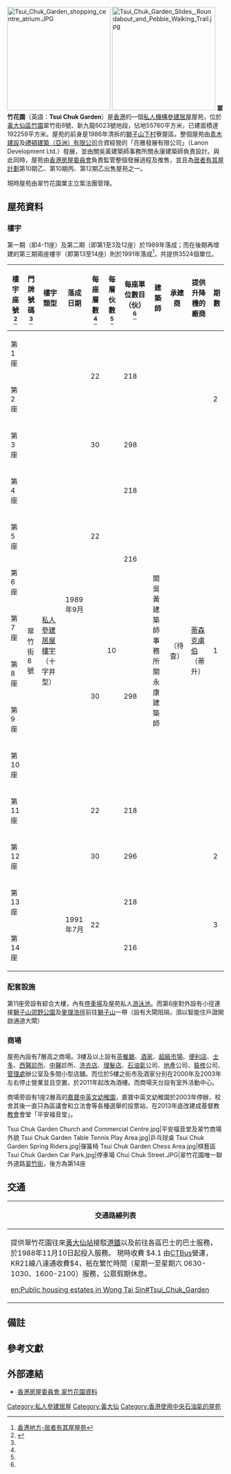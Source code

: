 {{HKPublicHousing
| housename = 翠竹花園<br>Tsui Chuk Garden
| authority =
| photo = Tsui Chuk Garden.jpg
| phototitle =
| district = 黃大仙區
| address = [[黃大仙區|黃大仙區]][[竹園|竹園]][[翠竹街|翠竹街]]8號
| type = 私人機構參建居屋計劃(前身為公營房屋)
| year = 1989年至1991年分3期落成
| use = 商舖及住宅
| blocknumber = 14
| rentalflats = 3524
| flatsize = 473 - 667
| household =
| auth =
| website =
}}
[[File:Tsui_Chuk_Garden_shopping_centre_atrium.JPG|240px]]
[[File:Tsui_Chuk_Garden_Slides,_Roundabout_and_Pebble_Walking_Trail.jpg|240px]]
'''翠竹花園'''（英語：'''Tsui Chuk Garden'''）是[[香港|香港]]的一個[[私人機構參建居屋|私人機構參建居屋]]屋苑，位於[[黃大仙區|黃大仙區]][[竹園|竹園]]翠竹街8號、新九龍6023號地段，佔地55760平方米，已建面積達192259平方米。屋苑的前身是1986年清拆的[[獅子山村|獅子山下村]]寮屋區。整個屋苑由[[青木建設|青木建設]]及[[禮頓建築|禮頓建築（亞洲）有限公司]]合資經營的「亮雅發展有限公司」（Lanon Development Ltd.{{注|別稱 "Aoki Leighton Joint Venture" }}）發展，並由關吳黃建築師事務所關永康建築師負責設計。與此同時，屋苑由[[香港房屋委員會|香港房屋委員會]]負責監管整個發展過程及推售，並且為[[居者有其屋計劃|居者有其屋計劃]]第10期乙、第10期丙、第12期乙出售屋苑之一。

現時屋苑由翠竹花園業主立案法團管理。

== 屋苑資料 ==

=== 樓宇 ===
第一期（即4-11座）及第二期（即第1至3及12座）於1989年落成；而在後期再增建的第三期兩座樓宇（即第13至14座）則於1991年落成<ref>[http://www.hk-place.com/viewtext.php?id=210 香港地方-居者有其屋屋苑]</ref>，共提供3524個單位。
{| class="wikitable" style="text-align: center"
!樓宇座號<ref name=":1">{{Cite web|title=中原數據 - 鑽石山 翠竹花園 的全部期數|url=https://hk.centadata.com/basicinfo.aspx?type=2&code=UFFSQRRHRU&ref=CD2_Detail|access-date=2021-09-10|author=中原地產}}</ref>
!門牌號碼<ref name=":1" />
!樓宇類型
!落成日期
!每座層數<ref name=":1" />
!每層伙數<ref name=":1" />
!每座單位數目（伙）<ref name=":1" />
!建築師
!承建商
!提供升降機的廠商
!期數
|-
|第1座
| rowspan="14" |翠竹街8號
| rowspan="14" |[[私人參建居屋|私人參建居屋樓宇]]（十字井型）
| rowspan="12" |1989年9月
| rowspan="2" |22
| rowspan="14" |10
| rowspan="2" |218
| rowspan="14" |關吳黃建築師事務所關永康建築師
| rowspan="14" |（待查）
| rowspan="14" |[[蒂森克虜伯|蒂森克虜伯]]（蒂升）
| rowspan="3" |2
|-
|第2座
|-
|第3座
|30
|298
|-
|第4座
| rowspan="3" |22
|218
| rowspan="8" |1
|-
|第5座
| rowspan="2" |216
|-
|第6座
|-
|第7座
| rowspan="4" |30
| rowspan="4" |298
|-
|第8座
|-
|第9座
|-
|第10座
|-
|第11座
|22
|218
|-
|第12座
|30
|296
|2
|-
|第13座
| rowspan="2" |1991年7月
| rowspan="2" |22
|218
| rowspan="2" |3
|-
|第14座
|216
|}

===配套設施===
第11座旁設有綜合大樓，內有[[停車場|停車場]]及屋苑私人[[游泳池|游泳池]]。而第6座對外設有小徑連接[[獅子山郊野公園|獅子山郊野公園]]及[[麥理浩徑|麥理浩徑]]前往[[獅子山_(香港)|獅子山]]一帶（設有大閘阻隔，須以智能住戶證開啟通道大閘）

===商場===
屋苑內設有7層高之商場。3樓及以上設有[[茶餐廳|茶餐廳]]、[[酒家|酒家]]、[[超級市場|超級市場]]、[[便利店|便利店]]、[[士多|士多]]、[[西醫|西醫]][[診所|診所]]、[[中醫|中醫]]診所、[[洗衣店|洗衣店]]、[[理髮店|理髮店]]、[[石油氣|石油氣]]公司、[[地產|地產]]公司、[[裝修|裝修]]公司、[[管理處|管理處]]辦公室及多間小型店舖。而位於5樓之街市及酒家分別在2000年及2003年左右停止營業並且空置，於2011年起改為酒樓。而商場天台設有室外活動中心。

商場旁設有1座2層高的[[嘉寶中英文幼稚園|嘉寶中英文幼稚園]]，嘉寶中英文幼稚園於2003年停辦，校舍其後一直只為區議會和立法會等各種選舉的投票站，在2013年底改建成基督教[[教會|教會]]會堂「平安福音堂」。
<gallery>
Tsui Chuk Garden Church and Commercial Centre.jpg|平安福音堂及翠竹商場外貌
Tsui Chuk Garden Table Tennis Play Area.jpg|乒乓球桌
Tsui Chuk Garden Spring Riders.jpg|彈簧椅
Tsui Chuk Garden Chess Area.jpg|棋藝區
Tsui Chuk Garden Car Park.jpg|停車場
Chui Chuk Street.JPG|翠竹花園唯一聯外道路[[翠竹街|翠竹街]]，後方為第14座
</gallery>

==交通==
{| class="mw-collapsible mw-collapsed wikitable" style="background:white; margin: 0 auto; width: auto;"  
! 交通路線列表
|-
|
{{九龍新界巴士簡單列表|211|211A}}
提供翠竹花園往來[[黃大仙站|黃大仙站]]接駁[[港鐵|港鐵]]以及前往各區巴士的巴士服務，於1988年11月10日起投入服務。
現時收費 $4.1
{{九龍居民巴士簡單列表|KR21A}}
由[[冠榮車行|CTBus]]營運，KR21線八達通收費$4，衹在繁忙時間（星期一至星期六 0630-1030、1600-2100）服務，公眾假期休息。

{{DEFAULTSORT:tsui chuk garden }}
[[Category:私人參建居屋|Category:私人參建居屋]]
[[Category:黃大仙|Category:黃大仙]]
[[Category:香港使用中央石油氣的屋苑|Category:香港使用中央石油氣的屋苑]]

[[en:Public_housing_estates_in_Wong_Tai_Sin#Tsui_Chuk_Garden|en:Public housing estates in Wong Tai Sin#Tsui_Chuk_Garden]]
|}

== 備註 ==
{{noteFoot}}

== 參考文獻 ==
{{reflist}}

==外部連結==
*[https://web.archive.org/web/20110909134223/http://www.housingauthority.gov.hk/b5/interactivemap/court/0%2C%2C3-347-12_5479%2C00.html 香港房屋委員會 翠竹花園資料]

{{私人參建居屋屋苑}}
{{黃大仙區居屋屋苑}}